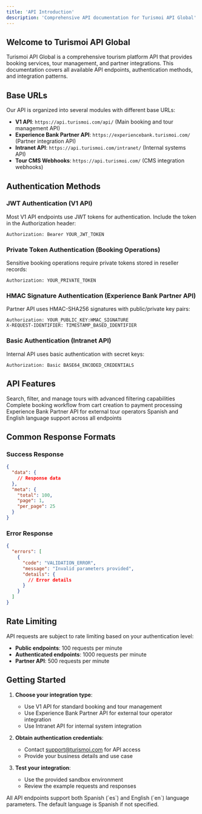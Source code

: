 ```yaml
---
title: 'API Introduction'
description: 'Comprehensive API documentation for Turismoi API Global'
---
```


## Welcome to Turismoi API Global

Turismoi API Global is a comprehensive tourism platform API that provides booking services, tour management, and partner integrations. This documentation covers all available API endpoints, authentication methods, and integration patterns.

## Base URLs

Our API is organized into several modules with different base URLs:

- **V1 API**: `https://api.turismoi.com/api/` (Main booking and tour management API)
- **Experience Bank Partner API**: `https://experiencebank.turismoi.com/` (Partner integration API)
- **Intranet API**: `https://api.turismoi.com/intranet/` (Internal systems API)
- **Tour CMS Webhooks**: `https://api.turismoi.com/` (CMS integration webhooks)

## Authentication Methods

### JWT Authentication (V1 API)
Most V1 API endpoints use JWT tokens for authentication. Include the token in the Authorization header:

```http
Authorization: Bearer YOUR_JWT_TOKEN
```

### Private Token Authentication (Booking Operations)
Sensitive booking operations require private tokens stored in reseller records:

```http
Authorization: YOUR_PRIVATE_TOKEN
```

### HMAC Signature Authentication (Experience Bank Partner API)
Partner API uses HMAC-SHA256 signatures with public/private key pairs:

```http
Authorization: YOUR_PUBLIC_KEY:HMAC_SIGNATURE
X-REQUEST-IDENTIFIER: TIMESTAMP_BASED_IDENTIFIER
```

### Basic Authentication (Intranet API)
Internal API uses basic authentication with secret keys:

```http
Authorization: Basic BASE64_ENCODED_CREDENTIALS
```

## API Features

<CardGroup cols={2}>
  <Card title="Tour Management" icon="map">
    Search, filter, and manage tours with advanced filtering capabilities
  </Card>
  <Card title="Booking System" icon="calendar">
    Complete booking workflow from cart creation to payment processing
  </Card>
  <Card title="Partner Integration" icon="handshake">
    Experience Bank Partner API for external tour operators
  </Card>
  <Card title="Multi-language Support" icon="globe">
    Spanish and English language support across all endpoints
  </Card>
</CardGroup>

## Common Response Formats

### Success Response
```json
{
  "data": {
    // Response data
  },
  "meta": {
    "total": 100,
    "page": 1,
    "per_page": 25
  }
}
```

### Error Response
```json
{
  "errors": [
    {
      "code": "VALIDATION_ERROR",
      "message": "Invalid parameters provided",
      "details": {
        // Error details
      }
    }
  ]
}
```

## Rate Limiting

API requests are subject to rate limiting based on your authentication level:
- **Public endpoints**: 100 requests per minute
- **Authenticated endpoints**: 1000 requests per minute
- **Partner API**: 500 requests per minute

## Getting Started

1. **Choose your integration type**:
   - Use V1 API for standard booking and tour management
   - Use Experience Bank Partner API for external tour operator integration
   - Use Intranet API for internal system integration

2. **Obtain authentication credentials**:
   - Contact support@turismoi.com for API access
   - Provide your business details and use case

3. **Test your integration**:
   - Use the provided sandbox environment
   - Review the example requests and responses

<Note>
  All API endpoints support both Spanish (`es`) and English (`en`) language parameters. 
  The default language is Spanish if not specified.
</Note>